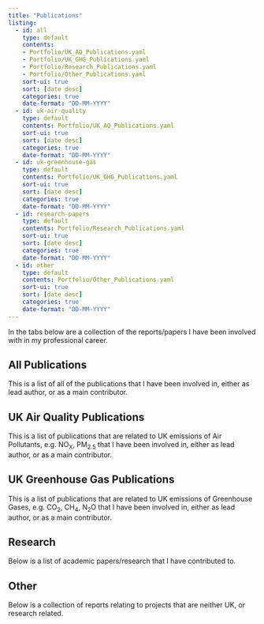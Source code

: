 ```yaml
---
title: "Publications"
listing:
  - id: all
    type: default
    contents: 
    - Portfolio/UK_AQ_Publications.yaml
    - Portfolio/UK_GHG_Publications.yaml
    - Portfolio/Research_Publications.yaml
    - Portfolio/Other_Publications.yaml
    sort-ui: true
    sort: [date desc]
    categories: true
    date-format: "DD-MM-YYYY"
  - id: uk-air-quality
    type: default
    contents: Portfolio/UK_AQ_Publications.yaml
    sort-ui: true
    sort: [date desc]
    categories: true
    date-format: "DD-MM-YYYY"
  - id: uk-greenhouse-gas
    type: default
    contents: Portfolio/UK_GHG_Publications.yaml
    sort-ui: true
    sort: [date desc]
    categories: true
    date-format: "DD-MM-YYYY"
  - id: research-papers
    type: default
    contents: Portfolio/Research_Publications.yaml
    sort-ui: true
    sort: [date desc]
    categories: true
    date-format: "DD-MM-YYYY"
  - id: other
    type: default
    contents: Portfolio/Other_Publications.yaml
    sort-ui: true
    sort: [date desc]
    categories: true
    date-format: "DD-MM-YYYY"
---
```


In the tabs below are a collection of the reports/papers I have been involved with in my professional career.



:::: {.panel-tabset}

## All Publications

:::{.callout-note appearance="minimal"}
This is a list of all of the publications that I have been involved in, either as lead author, or as a main contributor.
:::

:::{#all}
:::

## UK Air Quality Publications

:::{.callout-note appearance="minimal"}
This is a list of publications that are related to UK emissions of Air Pollutants, 
e.g. NO~X~, PM~2.5~ that I have been involved in, either as lead author, or as a main contributor.
:::

:::{#uk-air-quality}
:::

## UK Greenhouse Gas Publications

:::{.callout-note appearance="minimal"}
This is a list of publications that are related to UK emissions of Greenhouse Gases, 
e.g. CO~2~, CH~4~, N~2~O that I have been involved in, either as lead author, or as a main contributor.
:::

:::{#uk-greenhouse-gas}
:::

## Research

:::{.callout-note appearance="minimal"}
Below is a list of academic papers/research that I have contributed to.
:::

:::{#research-papers}
:::


## Other

:::{.callout-note appearance="minimal"}
Below is a collection of reports relating to projects that are neither UK, or research related.
:::

:::{#other}
:::


::::

